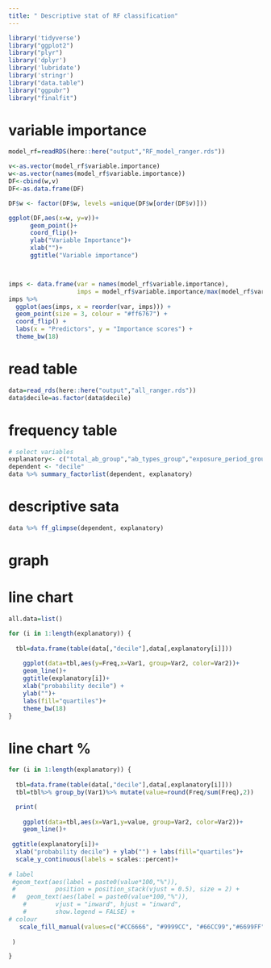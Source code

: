 ```yaml
---
title: " Descriptive stat of RF classification"
---
```


```r
library('tidyverse')
library("ggplot2")
library("plyr")
library('dplyr')
library('lubridate')
library('stringr')
library("data.table")
library("ggpubr")
library("finalfit")
```


# variable importance
```r
model_rf=readRDS(here::here("output","RF_model_ranger.rds"))
```


```r
v<-as.vector(model_rf$variable.importance)
w<-as.vector(names(model_rf$variable.importance))
DF<-cbind(w,v)
DF<-as.data.frame(DF)

DF$w <- factor(DF$w, levels =unique(DF$w[order(DF$v)]))

ggplot(DF,aes(x=w, y=v))+ 
      geom_point()+
      coord_flip()+
      ylab("Variable Importance")+
      xlab("")+
      ggtitle("Variable importance")



imps <- data.frame(var = names(model_rf$variable.importance),
                   imps = model_rf$variable.importance/max(model_rf$variable.importance))
imps %>% 
  ggplot(aes(imps, x = reorder(var, imps))) +
  geom_point(size = 3, colour = "#ff6767") +
  coord_flip() +
  labs(x = "Predictors", y = "Importance scores") +
  theme_bw(18)
```

# read table
```r
data=read_rds(here::here("output","all_ranger.rds"))
data$decile=as.factor(data$decile)
```

# frequency table
```r
# select variables
explanatory<- c("total_ab_group","ab_types_group","exposure_period_group","recent_ab_days_group","broad_ab_prescriptions_group","interval_mean_group","interval_sd_group")
dependent <- "decile"
data %>% summary_factorlist(dependent, explanatory)
```


# descriptive sata
```r
data %>% ff_glimpse(dependent, explanatory)
```

# graph

# line chart
```r

all.data=list()

for (i in 1:length(explanatory)) {
  
  tbl=data.frame(table(data[,"decile"],data[,explanatory[i]]))
  
    ggplot(data=tbl,aes(y=Freq,x=Var1, group=Var2, color=Var2))+
    geom_line()+
    ggtitle(explanatory[i])+
    xlab("probability decile") + 
    ylab("")+ 
    labs(fill="quartiles")+
    theme_bw(18)               
}
```

# line chart %
```r

for (i in 1:length(explanatory)) {
  
  tbl=data.frame(table(data[,"decile"],data[,explanatory[i]]))
  tbl=tbl%>% group_by(Var1)%>% mutate(value=round(Freq/sum(Freq),2))

  print(
    
    ggplot(data=tbl,aes(x=Var1,y=value, group=Var2, color=Var2))+
    geom_line()+
   
 ggtitle(explanatory[i])+
  xlab("probability decile") + ylab("") + labs(fill="quartiles")+
  scale_y_continuous(labels = scales::percent)+
 
# label
 #geom_text(aes(label = paste0(value*100,"%")), 
 #           position = position_stack(vjust = 0.5), size = 2) +
 #   geom_text(aes(label = paste0(value*100,"%")),
    #        vjust = "inward", hjust = "inward",
    #        show.legend = FALSE) + 
# colour
   scale_fill_manual(values=c("#CC6666", "#9999CC", "#66CC99","#6699FF"))
 
 )

}

```

